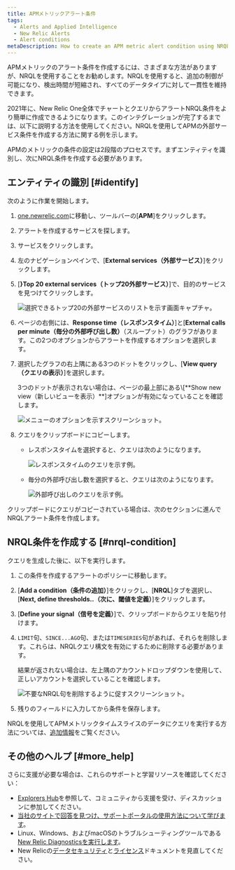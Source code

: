 ```yaml
---
title: APMメトリックアラート条件
tags:
  - Alerts and Applied Intelligence
  - New Relic Alerts
  - Alert conditions
metaDescription: How to create an APM metric alert condition using NRQL.
---
```


APMメトリックのアラート条件を作成するには、さまざまな方法がありますが、NRQLを使用することをお勧めします。NRQLを使用すると、追加の制御が可能になり、検出時間が短縮され、すべてのデータタイプに対して一貫性を維持できます。

2021年に、New Relic One全体でチャートとクエリからアラートNRQL条件をより簡単に作成できるようになります。このインテグレーションが完了するまでは、以下に説明する方法を使用してください。NRQLを使用してAPMの外部サービス条件を作成する方法に関する例を示します。

APMのメトリックの条件の設定は2段階のプロセスです。まずエンティティを識別し、次にNRQL条件を作成する必要があります。

## エンティティの識別 [#identify]

次のように作業を開始します。

1. [one.newrelic.com](https://one.newrelic.com)に移動し、ツールバーの\[**APM**]をクリックします。
2. アラートを作成するサービスを探します。
3. サービスをクリックします。
4. 左のナビゲーションペインで、\[**External services（外部サービス）**]をクリックします。
5. \[**}Top 20 external services（トップ20外部サービス）**]で、目的のサービスを見つけてクリックします。

   ![選択できるトップ20の外部サービスのリストを示す画面キャプチャ。](https://jajp-newrelic-docs.onelink-translations.com/sites/default/files/thumbnails/image/top-twenty-2.png "top-twenty.png")
6. ページの右側には、**Response time（レスポンスタイム）**]と\[**External calls per minute（毎分の外部呼び出し数）**（スループット）のグラフがあります。この2つのオプションからアラートを作成するオプションを選択します。
7. 選択したグラフの右上隅にある3つのドットをクリックし、\[**View query（クエリの表示）**]を選択します。

   <Callout variant="tip">
     3つのドットが表示されない場合は、ページの最上部にある\[**Show new view（新しいビューを表示）**]オプションが有効になっていることを確認します。
   </Callout>

   ![メニューのオプションを示すスクリーンショット。](https://jajp-newrelic-docs.onelink-translations.com/sites/default/files/thumbnails/image/external_service_graph_2.png "external_service_graph.png")
8. クエリをクリップボードにコピーします。
   * レスポンスタイムを選択すると、クエリは次のようになります。

     ![レスポンスタイムのクエリを示す例。](https://jajp-newrelic-docs.onelink-translations.com/sites/default/files/thumbnails/image/response_time_query.png "response_time_query.png")
   * 毎分の外部呼び出し数を選択すると、クエリは次のようになります。

     ![外部呼び出しのクエリを示す例。](https://jajp-newrelic-docs.onelink-translations.com/sites/default/files/thumbnails/image/external-calls-query.png "external-calls-query.png")

クリップボードにクエリがコピーされている場合は、次のセクションに進んでNRQLアラート条件を作成します。

## NRQL条件を作成する [#nrql-condition]

クエリを生成した後に、以下を実行します。

1. この条件を作成するアラートのポリシーに移動します。
2. \[**Add a condition（条件の追加）**]をクリックし、\[**NRQL**]タブを選択し、\[**Next, define thresholds..（次に、閾値を定義）**]をクリックします。
3. \[**Define your signal（信号を定義）**]で、クリップボードからクエリを貼り付けます。
4. `LIMIT`句、`SINCE...AGO`句、または`TIMESERIES`句があれば、それらを削除します。これらは、NRQLクエリ構文を有効にするために削除する必要があります。

   <Callout variant="tip">
     結果が返されない場合は、左上隅のアカウントドロップダウンを使用して、正しいアカウントを選択していることを確認します。
   </Callout>

   ![不要なNRQL句を削除するように促すスクリーンショット。](https://jajp-newrelic-docs.onelink-translations.com/sites/default/files/thumbnails/image/remove_nrql_clauses.png "remove_nrql_clauses.png")
5. 残りのフィールドに入力してから条件を保存します。

NRQLを使用してAPMメトリックタイムスライスのデータにクエリを実行する方法については、[追加情報](/docs/query-your-data/nrql-new-relic-query-language/nrql-query-tutorials/query-apm-metric-timeslice-data-nrql#timeslice-conversion)をご覧ください。

## その他のヘルプ [#more_help]

さらに支援が必要な場合は、これらのサポートと学習リソースを確認してください：

* [Explorers Hub](https://discuss.newrelic.com/)を参照して、コミュニティから支援を受け、ディスカッションに参加してください。
* [当社のサイトで回答を見つけ、サポートポータルの使用方法について学びます](/docs/using-new-relic/welcome-new-relic/get-started/find-help-use-support-portal)。
* Linux、Windows、およびmacOSのトラブルシューティングツールである[New Relic Diagnosticsを実行します](/docs/using-new-relic/cross-product-functions/troubleshooting/new-relic-diagnostics)。
* New Relicの[データセキュリティ](/docs/security)と[ライセンス](/docs/licenses)ドキュメントを見直してください。
